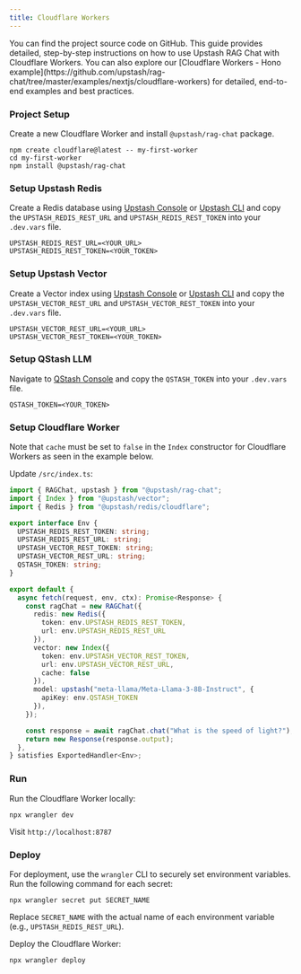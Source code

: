 ```yaml
---
title: Cloudflare Workers
---
```

<Card title="GitHub Repository" icon="github" href="https://github.com/upstash/rag-chat/tree/master/examples/cloudflare-workers" horizontal>
  You can find the project source code on GitHub.
</Card>
This guide provides detailed, step-by-step instructions on how to use Upstash RAG Chat with Cloudflare Workers. You can also explore our [Cloudflare Workers - Hono example](https://github.com/upstash/rag-chat/tree/master/examples/nextjs/cloudflare-workers) for detailed, end-to-end examples and best practices.

### Project Setup

Create a new Cloudflare Worker and install `@upstash/rag-chat` package.

```shell
npm create cloudflare@latest -- my-first-worker
cd my-first-worker
npm install @upstash/rag-chat
```

### Setup Upstash Redis

Create a Redis database using [Upstash Console](https://console.upstash.com) or [Upstash CLI](https://github.com/upstash/cli) and copy the `UPSTASH_REDIS_REST_URL` and `UPSTASH_REDIS_REST_TOKEN` into your `.dev.vars` file.

```shell .dev.vars
UPSTASH_REDIS_REST_URL=<YOUR_URL>
UPSTASH_REDIS_REST_TOKEN=<YOUR_TOKEN>
```

### Setup Upstash Vector

Create a Vector index using [Upstash Console](https://console.upstash.com) or [Upstash CLI](https://github.com/upstash/cli) and copy the `UPSTASH_VECTOR_REST_URL` and `UPSTASH_VECTOR_REST_TOKEN` into your `.dev.vars` file.

```shell .dev.vars
UPSTASH_VECTOR_REST_URL=<YOUR_URL>
UPSTASH_VECTOR_REST_TOKEN=<YOUR_TOKEN>
```

### Setup QStash LLM

Navigate to [QStash Console](https://console.upstash.com/qstash) and copy the `QSTASH_TOKEN` into your `.dev.vars` file.

```shell .dev.vars
QSTASH_TOKEN=<YOUR_TOKEN>
```

### Setup Cloudflare Worker

<Note>Note that `cache` must be set to `false` in the `Index` constructor for Cloudflare Workers as seen in the example below.</Note>

Update `/src/index.ts`:

```typescript /src/index.ts
import { RAGChat, upstash } from "@upstash/rag-chat";
import { Index } from "@upstash/vector";
import { Redis } from "@upstash/redis/cloudflare";

export interface Env {
  UPSTASH_REDIS_REST_TOKEN: string;
  UPSTASH_REDIS_REST_URL: string;
  UPSTASH_VECTOR_REST_TOKEN: string;
  UPSTASH_VECTOR_REST_URL: string;
  QSTASH_TOKEN: string;
}

export default {
  async fetch(request, env, ctx): Promise<Response> {
    const ragChat = new RAGChat({
      redis: new Redis({
		token: env.UPSTASH_REDIS_REST_TOKEN,
		url: env.UPSTASH_REDIS_REST_URL
	  }),
      vector: new Index({
		token: env.UPSTASH_VECTOR_REST_TOKEN,
		url: env.UPSTASH_VECTOR_REST_URL,
		cache: false
	  }),
      model: upstash("meta-llama/Meta-Llama-3-8B-Instruct", {
		apiKey: env.QSTASH_TOKEN
	  }),
	});

    const response = await ragChat.chat("What is the speed of light?");
    return new Response(response.output);
  },
} satisfies ExportedHandler<Env>;
```

### Run

Run the Cloudflare Worker locally:

```shell
npx wrangler dev
```

Visit `http://localhost:8787`

### Deploy

For deployment, use the `wrangler` CLI to securely set environment variables. Run the following command for each secret:

```shell
npx wrangler secret put SECRET_NAME
```

Replace `SECRET_NAME` with the actual name of each environment variable (e.g., `UPSTASH_REDIS_REST_URL`).

Deploy the Cloudflare Worker:

```shell
npx wrangler deploy
```
